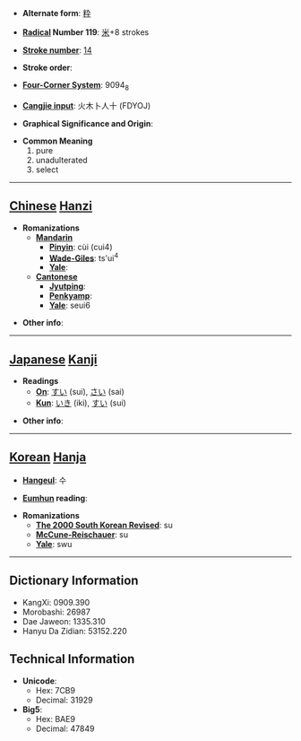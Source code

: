 * '''Alternate form''': [[粋]]

* '''[[Wiktionary:Chinese radical index| Radical]] Number 119''': [[Wiktionary:Chinese radical index 米|米]]+8 strokes

* '''[[Wiktionary:Chinese total strokes index|Stroke number]]''': [[Wiktionary:Chinese total strokes index 14|14]]

* '''Stroke order''': 

* '''[[Wiktionary:Chinese four corner index|Four-Corner System]]''': 9094<sub>8</sub>

* '''[[Wiktionary:Chinese Cangjie index|Cangjie input]]''': 火木卜人十 (FDYOJ)

* '''Graphical Significance and Origin''': 

* '''Common Meaning'''
*#pure
*# unadulterated
*# select


----

== [[Chinese]] [[Hanzi]] ==

* '''Romanizations'''
** '''[[Mandarin]]'''
*** '''[[Pinyin]]''': cùi (cui4)
*** '''[[Wade-Giles]]''': ts'ui<sup>4</sup>
*** '''[[Yale]]''': 
** '''[[Cantonese]]'''
*** '''[[Jyutping]]''':
*** '''[[Penkyamp]]''': 
*** '''[[Yale]]''': seui6

* '''Other info''': 

----

== [[Japanese]] [[Kanji]] ==

* '''Readings'''
** '''[[On]]''': [[すい]] (sui), [[さい]] (sai)
** '''[[Kun]]''': [[いき]] (iki), [[すい]] (sui)

* '''Other info''':  

----

== [[Korean]] [[Hanja]] ==

* '''[[Hangeul]]''': 수

* '''[[Eumhun]] reading''': 

* '''Romanizations'''
** '''[[The 2000 South Korean Revised Romanization|The 2000 South Korean Revised]]''': su
** '''[[McCune-Reischauer]]''': su
** '''[[Yale]]''': swu

----

== Dictionary Information ==

* KangXi: 0909.390
* Morobashi: 26987
* Dae Jaweon: 1335.310
* Hanyu Da Zidian: 53152.220

== Technical Information ==

* '''Unicode''':
** Hex: 7CB9
** Decimal: 31929
* '''Big5''':
** Hex: BAE9
** Decimal: 47849